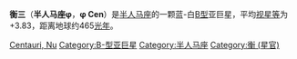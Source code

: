 {{Starbox begin |
| name=衡三
}}
{{Starbox observe
| epoch=[[J2000.0|J2000.0]]
| constell=[[半人马座|半人马座]]
| 星官=[[:Category:衡_(星官)|衡]] （[[角宿|角宿]]）
| ra=13<sup>h</sup>58<sup>m</sup>16.3<sup>s</sup>
| dec=−42°06′03″
| appmag_v=+3.83
}}
{{Starbox character
| class=B2IV
| b-v=−0.21
| u-b=−0.83
| variable=none
}}
{{Starbox astrometry
| radial_v=+6
| prop_mo_ra=−23.68
| prop_mo_dec=−19.82
| absmag_v=−1.93
| parallax=7.01
| p_error=0.67
| dist_ly=465
| dist_pc=143
}}
{{Starbox catalog
| names=[[Harvard_Revised_catalogue|HR]] 5248, [[Henry_Draper_Catalogue|HD]] 121743, [[Cordoba_Durchmusterung|CD]]−41°8329, [[Hipparcos_catalogue|HIP]] 68245, [[Smithsonian_Astrophysical_Observatory_catalogue|SAO]] 224577, GC 18874}}
{{Starbox reference
| Simbad=HD+121743
}}
{{Starbox end}}

'''衡三'''（'''半人马座φ'''，'''φ Cen'''）是[[半人马座|半人马座]]的一颗蓝-白[[恒星分类|B型]]亚巨星，平均[[视星等|视星等]]为+3.83，距离地球约465[[光年|光年]]。

{{Stars of Centaurus}}
{{星官|衡|4|0}}

[[Category:拜耳天体|Centauri, Nu]]
[[Category:B-型亚巨星|Category:B-型亚巨星]]
[[Category:半人马座|Category:半人马座]]
[[Category:衡_(星官)|Category:衡 (星官)]]